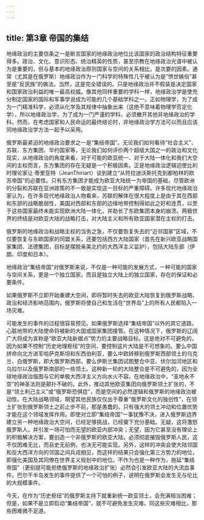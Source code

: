 ```yaml
---
---
---
```

title: 第3章 帝国的集结
---



地缘政治的主要信条之一是断言国家的地缘政治地位比该国家的政治结构特征重要得多。政治、文化、意识形态、统治精英的性质，甚至宗教在地缘政治光谱中被认为是重要的，但与基本的地缘政治原则国家与空间的关系相比，是次要的因素。通常（尤其是在俄罗斯）地缘政治作为一门科学的特殊性几乎被认为是“愤世嫉俗”甚至是“反民族”的做法。当然，这是完全错误的。只是地缘政治并不假装是决定国家和国家政治利益的唯一最高权威。像其他同样重要的学科一样，地缘政治学是使充分制定国家的国际和军事学说成为可能的几个基础学科之一。正如物理学，为了成为一门精准科学，必须从化学及其规律中抽象出来（这绝不意味着物理学否定化学），所以地缘政治学，为了成为一门严谨的学科，必须撇开其他非地缘政治的学科。然而，在考虑国家和人民命运的最终结论时，非地缘政治学方法可以而且应该同地缘政治学方法一起予以采用。

俄罗斯最紧迫的地缘政治要求之一是“集结帝国”。无论我们如何看待“社会主义”、苏联、东方集团、华约国家等，无论我们如何评价两个超级大国之一的政治和文化现实，从地缘政治的角度来看，对于可能的欧亚统一、对于大陆一体化和我们大空间的主权而言，东方集团的存在无疑是一个积极因素。正是地缘政治逻辑迫使比利时理论家让·蒂里亚特（JeanThiriart）谈到建立“从符拉迪沃斯托克到都柏林的欧苏帝国”的必要性。只有东方集团才能成为欧亚大陆统一为帝国的基础，尽管欧洲的分裂和苏联在亚洲政策的不一致是实现这一目标的严重障碍。许多现代地缘政治家认为，在许多现代地缘政治人物看来，苏联的解体在很大程度上是由于其在西部和东部的战略脆弱性，美国对西部和东部的边缘地带控制得如此之好和连贯，以至于这些国家最终未能实现欧洲大陆一体化，并助长了东欧集团本身的崩溃。两极世界的终结是对欧亚大陆的战略打击，对大陆主义和所有欧亚国家潜在主权的打击。

俄罗斯的地缘政治和战略主权的当务之急，不仅要恢复失去的“近邻国家”区域，不仅要恢复与东欧国家的同盟关系，还要包括西方大陆国家（首先在新兴欧亚战略国家集团、法德集团，目标是摆脱亲美北约的大西洋主义监护），包括大陆东部（伊朗、印度和日本）。

地缘政治“集结帝国”对俄罗斯来说，不仅是一种可能的发展方式，一种可能的国家与空间关系，更是一个独立国家，而且是独立大陆上的独立国家，存在的保证和必要条件。

如果俄罗斯不立即开始重建大空间，即将暂时失去的欧亚大陆恢复到俄罗斯战略、政治和经济影响范围内，俄罗斯将使自己和生活在“世界岛”上的所有人民都陷入一场灾难。

可能发生的事件的过程很容易预见。如果俄罗斯选择“集结帝国”以外的其它道路，心脏地带的大陆使命将被新的大国或国家集团接管。在这种情况下，俄罗斯的辽阔广大将成为宣称是“欧亚大陆新据点”势力的主要战略目标。这是绝对不可避免的，因为如果不控制“历史地理枢纽”的空间，要控制这片大陆是不可想象的。要么中国拼命向北方进军哈萨克斯坦和东西伯利亚，要么中欧转移到俄罗斯西部领土的乌克兰、白俄罗斯，即大俄罗斯西部，要么伊斯兰集团试图整合中亚、伏尔加河地区和乌拉尔以及俄罗斯南部的一些领土。这种新一轮的大陆整合是不可避免的，因为全球地缘政治版图与它的单极大西洋主义方向水火不容。在地缘政治中，“圣地永不空”的神圣法则是颠扑不破的。此外，推动其他欧亚集团向俄罗斯领土扩张的，不是“领土利己主义”或“俄罗斯恐惧症”，而是空间的必然逻辑和俄罗斯的地缘政治被动性。在大陆战略领域，期望其他民族仅仅出于尊重“俄罗斯文化的独创性”，在领土扩张到俄罗斯领土之前止步不前，那是愚蠢的。只有强大的领土冲动和位置优势才能在这个领域发挥作用。即使对立即“集结帝国”一事犹豫不决，进入俄罗斯边界建立另一种地缘政治大空间，已经足够挑战，已经奠下充分基础。无疑，这将激怒俄罗斯人，并引发一场可怕而无望的欧亚内部冲突；无望，因为它甚至没有理论上的积极解决方案，要创造一个非俄罗斯的欧亚大陆，必须彻底摧毁俄罗斯人民，这不仅困难无比，而且史无前例，也决无可能实现。另外，这样的冲突会使大陆邻国和反大西洋方向的邻国之间兵戎相见，而这样的结果只会强化第三方势力的地位，即强化美国及其同僚在世界主义规划中的地位。不作为也是一种作为，拖延“集结帝国”（更别提可能拒绝俄罗斯的地缘政治扩张）必然会引发欧亚大陆的大流血事件。巴尔干半岛发生的事件提供了一个可怕的例子，说明在俄罗斯会发生无与伦比的大规模事件。

今天，在作为“历史枢纽”的俄罗斯主持下就重新统一欧亚领土，会充满相当困难；但是，如果不是立即启动“集结帝国”，就不可避免发生灾难。同这些灾难相比，那些困难微不足道。